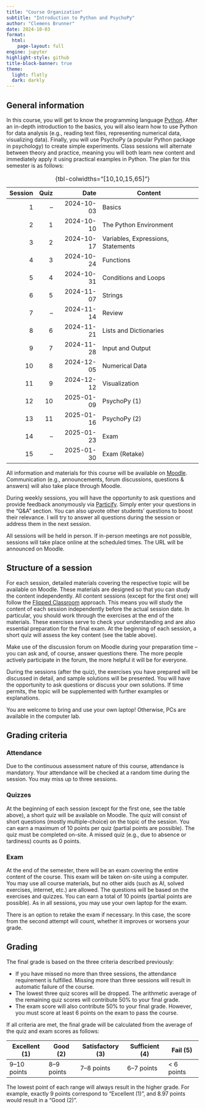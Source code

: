 ```yaml
---
title: "Course Organization"
subtitle: "Introduction to Python and PsychoPy"
author: "Clemens Brunner"
date: 2024-10-03
format:
  html:
    page-layout: full
engine: jupyter
highlight-style: github
title-block-banner: true
theme:
  light: flatly
  dark: darkly
---
```


## General information

In this course, you will get to know the programming language [Python](https://www.python.org/). After an in-depth introduction to the basics, you will also learn how to use Python for data analysis (e.g., reading text files, representing numerical data, visualizing data). Finally, you will use PsychoPy (a popular Python package in psychology) to create simple experiments. Class sessions will alternate between theory and practice, meaning you will both learn new content and immediately apply it using practical examples in Python. The plan for this semester is as follows:

| Session | Quiz | Date       | Content                            |
|--------:|-----:|-----------:|------------------------------------|
| 1       |   –  | 2024-10-03 | Basics                             |
| 2       |   1  | 2024-10-10 | The Python Environment             |
| 3       |   2  | 2024-10-17 | Variables, Expressions, Statements |
| 4       |   3  | 2024-10-24 | Functions                          |
| 5       |   4  | 2024-10-31 | Conditions and Loops               |
| 6       |   5  | 2024-11-07 | Strings                            |
| 7       |   –  | 2024-11-14 | Review                             |
| 8       |   6  | 2024-11-21 | Lists and Dictionaries             |
| 9       |   7  | 2024-11-28 | Input and Output                   |
| 10      |   8  | 2024-12-05 | Numerical Data                     |
| 11      |   9  | 2024-12-12 | Visualization                      |
| 12      |  10  | 2025-01-09 | PsychoPy (1)                       |
| 13      |  11  | 2025-01-16 | PsychoPy (2)                       |
| 14      |   –  | 2025-01-23 | Exam                               |
| 15      |   –  | 2025-01-30 | Exam (Retake)                      |

: {tbl-colwidths="[10,10,15,65]"}

All information and materials for this course will be available on [Moodle](https://moodle.uni-graz.at/login/index.php). Communication (e.g., announcements, forum discussions, questions & answers) will also take place through Moodle.

During weekly sessions, you will have the opportunity to ask questions and provide feedback anonymously via [Particify](https://ars.uni-graz.at/p/52884324). Simply enter your questions in the "Q&A" section. You can also upvote other students' questions to boost their relevance. I will try to answer all questions during the session or address them in the next session.

All sessions will be held in person. If in-person meetings are not possible, sessions will take place online at the scheduled times. The URL will be announced on Moodle.


## Structure of a session

For each session, detailed materials covering the respective topic will be available on Moodle. These materials are designed so that you can study the content independently. All content sessions (except for the first one) will follow the [Flipped Classroom](https://en.wikipedia.org/wiki/Flipped_classroom) approach. This means you will study the content of each session independently before the actual session date. In particular, you should work through the exercises at the end of the materials. These exercises serve to check your understanding and are also essential preparation for the final exam. At the beginning of each session, a short quiz will assess the key content (see the table above).

:::{.callout-tip}
Make use of the discussion forum on Moodle during your preparation time – you can ask and, of course, answer questions there. The more people actively participate in the forum, the more helpful it will be for everyone.
:::

During the sessions (after the quiz), the exercises you have prepared will be discussed in detail, and sample solutions will be presented. You will have the opportunity to ask questions or discuss your own solutions. If time permits, the topic will be supplemented with further examples or explanations.

You are welcome to bring and use your own laptop! Otherwise, PCs are available in the computer lab.


## Grading criteria

### Attendance

Due to the continuous assessment nature of this course, attendance is mandatory. Your attendance will be checked at a random time during the session. You may miss up to three sessions.


### Quizzes

At the beginning of each session (except for the first one, see the table above), a short quiz will be available on Moodle. The quiz will consist of short questions (mostly multiple-choice) on the topic of the session. You can earn a maximum of 10 points per quiz (partial points are possible). The quiz must be completed on-site. A missed quiz (e.g., due to absence or tardiness) counts as 0 points.


### Exam

At the end of the semester, there will be an exam covering the entire content of the course. This exam will be taken on-site using a computer. You may use all course materials, but no other aids (such as AI, solved exercises, internet, etc.) are allowed. The questions will be based on the exercises and quizzes. You can earn a total of 10 points (partial points are possible). As in all sessions, you may use your own laptop for the exam.

There is an option to retake the exam if necessary. In this case, the score from the second attempt will count, whether it improves or worsens your grade.


## Grading

The final grade is based on the three criteria described previously:

- If you have missed no more than three sessions, the attendance requirement is fulfilled. Missing more than three sessions will result in automatic failure of the course.
- The lowest three quiz scores will be dropped. The arithmetic average of the remaining quiz scores will contribute 50% to your final grade.
- The exam score will also contribute 50% to your final grade. However, you must score at least 6 points on the exam to pass the course.

If all criteria are met, the final grade will be calculated from the average of the quiz and exam scores as follows:

| Excellent (1) | Good (2)   | Satisfactory (3) | Sufficient (4) | Fail (5)    |
|---------------|------------|------------------|----------------|-------------|
| 9–10 points   | 8–9 points | 7–8 points       | 6–7 points     | \< 6 points |

The lowest point of each range will always result in the higher grade. For example, exactly 9 points correspond to "Excellent (1)", and 8.97 points would result in a "Good (2)".
